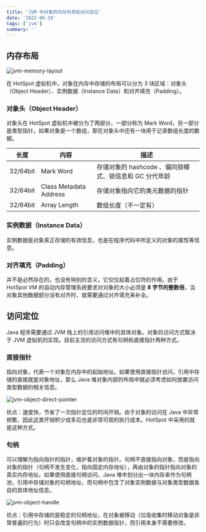 ```yaml
---
title: 'JVM 中对象的内存布局和访问定位'
date: '2022-06-19'
tags: ['jvm']
summary: ''
---
```


## 内存布局

![jvm-memory-layout](/static/images/blog/jvm/jvm-memory-layout.png)

在 HotSpot 虚拟机中，对象在内存中存储的布局可以分为 3 块区域：对象头（Object Header）、实例数据（Instance Data）和对齐填充（Padding）。

### 对象头（Object Header）

对象头在 HotSpot 虚拟机中被分为了两部分，一部分称为 Mark Word，另一部分是类型指针。如果对象是一个数组，那在对象头中还有一块用于记录数组长度的数据。

| 长度     | 内容                   | 描述                                                   |
| -------- | ---------------------- | ------------------------------------------------------ |
| 32/64bit | Mark Word              | 存储对象的 hashcode 、偏向锁模式、锁信息和 GC 分代年龄 |
| 32/64bit | Class Metadata Address | 存储对象指向它的类元数据的指针                         |
| 32/64bit | Array Length           | 数组长度（不一定有）                                   |

### 实例数据（Instance Data）

实例数据是对象真正存储的有效信息，也是在程序代码中所定义的对象的属性等信息。

### 对齐填充（Padding）

并不是必然存在的，也没有特别的含义，它仅仅起着占位符的作用。由于 HotSpot VM 的自动内存管理系统要求对对象的大小必须是 **8 字节的整数倍**，当对象其他数据部分没有对齐时，就需要通过对齐填充来补全。

## 访问定位

Java 程序需要通过 JVM 栈上的引用访问堆中的具体对象。对象的访问方式取决于 JVM 虚拟机的实现。目前主流的访问方式有句柄和直接指针两种方式。

### 直接指针

指向对象，代表一个对象在内存中的起始地址。如果使用直接指针访问，引用中存储的直接就是对象地址，那么 Java 堆对象内部的布局中就必须考虑如何放置访问类型数据的相关信息。

![jvm-object-direct-pointer](/static/images/blog/jvm/jvm-object-direct-pointer.png)

优点：速度快，节省了一次指针定位的时间开销。由于对象的访问在 Java 中非常频繁，因此这类开销积少成多后也是非常可观的执行成本。HotSpot 中采用的就是这种方式。

### 句柄

可以理解为指向指针的指针，维护着对象的指针。句柄不直接指向对象，而是指向对象的指针（句柄不发生变化，指向固定内存地址），再由对象的指针指向对象的真实内存地址。如果使用直接句柄访问，Java 堆中划分出一块内存来作为句柄池，引用中存储对象的句柄地址，而句柄中包含了对象实例数据与对象类型数据各自的具体地址信息。

![jvm-object-handle](/static/images/blog/jvm/jvm-object-handle.png)

优点：引用中存储的是稳定的句柄地址，在对象被移动（垃圾收集时移动对象是非常普遍的行为）时只会改变句柄中的实例数据指针，而引用本身不需要修改。
